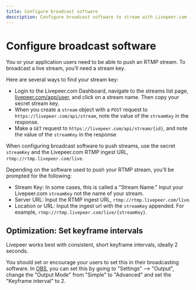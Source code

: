 ```yaml
---
title: Configure broadcast software
description: Configure broadcast software to stream with Livepeer.com
---
```


# Configure broadcast software

You or your application users need to be able to push an RTMP stream. To broadcast a live stream, you’ll need a stream key.

Here are several ways to find your stream key:

- Login to the Livepeer.com Dashboard, navigate to the streams list page, [livepeer.com/app/user](/app/user), and click on a stream name. Then copy your secret stream key.
- When you create a `stream` object with a `POST` request to `https://livepeer.com/api/stream`, note the value of the `streamKey` in the response.
- Make a `GET` request to `https://livepeer.com/api/stream/{id}`, and note the value of the `streamKey` in the response 

When configuring broadcast software to push streams, use the secret `streamKey` and the Livepeer.com RTMP ingest URL, `rtmp://rtmp.livepeer.com/live`.

Depending on the software used to push your RTMP stream, you’ll be prompted for the following:

- Stream Key: In some cases, this is called a "Stream Name." Input your Livepeer.com `streamKey` not the name of your stream.
- Server URL: Input the RTMP ingest URL, `rtmp://rtmp.livepeer.com/live`.
- Location or URL: Input the ingest url with the `streamKey` appended. For example, `rtmp://rtmp.livepeer.com/live/{streamKey}`.

## Optimization: Set keyframe intervals

Livepeer works best with consistent, short keyframe intervals, ideally 2 seconds.

You should set or encourage your users to set this in their broadcasting software. In [OBS](https://obsproject.com/), you can set this by going to "Settings" --> "Output", change the "Output Mode" from "Simple" to "Advanced" and set the "Keyframe interval" to 2.
